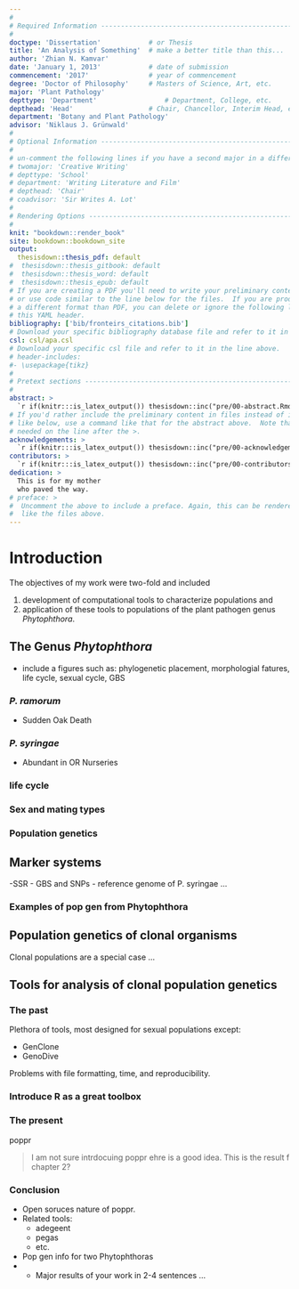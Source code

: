 ```yaml
---
#
# Required Information --------------------------------------------------------
#
doctype: 'Dissertation'            # or Thesis
title: 'An Analysis of Something'  # make a better title than this...
author: 'Zhian N. Kamvar'
date: 'January 1, 2013'            # date of submission
commencement: '2017'               # year of commencement
degree: 'Doctor of Philosophy'     # Masters of Science, Art, etc. 
major: 'Plant Pathology'
depttype: 'Department'                 # Department, College, etc.
depthead: 'Head'                   # Chair, Chancellor, Interim Head, etc.
department: 'Botany and Plant Pathology'
advisor: 'Niklaus J. Grünwald'
#
# Optional Information --------------------------------------------------------
#
# un-comment the following lines if you have a second major in a different dept.
# twomajor: 'Creative Writing'
# depttype: 'School'
# department: 'Writing Literature and Film'
# depthead: 'Chair'
# coadvisor: 'Sir Writes A. Lot'
#
# Rendering Options -----------------------------------------------------------
#
knit: "bookdown::render_book"
site: bookdown::bookdown_site
output: 
  thesisdown::thesis_pdf: default
#  thesisdown::thesis_gitbook: default
#  thesisdown::thesis_word: default
#  thesisdown::thesis_epub: default
# If you are creating a PDF you'll need to write your preliminary content here 
# or use code similar to the line below for the files.  If you are producing in 
# a different format than PDF, you can delete or ignore the following lines in 
# this YAML header.
bibliography: ['bib/fronteirs_citations.bib']
# Download your specific bibliography database file and refer to it in the line above.
csl: csl/apa.csl
# Download your specific csl file and refer to it in the line above.
# header-includes:
#- \usepackage{tikz}
#
# Pretext sections ------------------------------------------------------------
#
abstract: >
  `r if(knitr:::is_latex_output()) thesisdown::inc("pre/00-abstract.Rmd")`
# If you'd rather include the preliminary content in files instead of inline
# like below, use a command like that for the abstract above.  Note that a tab is 
# needed on the line after the >.
acknowledgements: >
  `r if(knitr:::is_latex_output()) thesisdown::inc("pre/00-acknowledgements.Rmd")`
contributors: > 
  `r if(knitr:::is_latex_output()) thesisdown::inc("pre/00-contributors.Rmd")`
dedication: >
  This is for my mother 
  who paved the way.
# preface: >  
#  Uncomment the above to include a preface. Again, this can be rendered much
#  like the files above.
---
```



Introduction
============

The objectives of my work were two-fold and included 

 1. development of computational tools to characterize populations and 
 2. application of these tools to populations of the plant pathogen genus
    *Phytophthora*.

The Genus *Phytophthora*
-------------------------

- include a figures such as: phylogenetic placement, morphologial fatures,  life cycle, sexual cycle, GBS

### *P. ramorum*

 - Sudden Oak Death

### *P. syringae*

 - Abundant in OR Nurseries


### life cycle

### Sex and mating types

### Population genetics

## Marker systems
-SSR
- GBS and SNPs
- reference genome of P. syringae ...



### Examples of pop gen from Phytophthora

Population genetics of clonal organisms
------------------------------------------------

Clonal populations are a special case ...

Tools for analysis of clonal population genetics
------------------------------------------------

### The past

Plethora of tools, most designed for sexual populations except:

 - GenClone
 - GenoDive

Problems with file formatting, time, and reproducibility.

### Introduce R as a great toolbox

### The present

poppr

> I am not sure intrdocuing poppr ehre is a good idea. This is the result f chapter 2?


### Conclusion

- Open soruces nature of poppr.
- Related tools:
  - adegeent
  - pegas
  - etc.
- Pop gen info for two Phytophthoras
- - Major results of your work in 2-4 sentences ...

